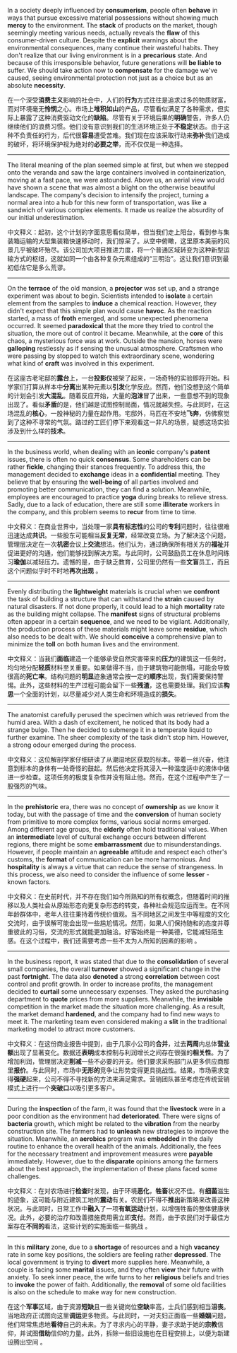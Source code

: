 In a society deeply influenced by **consumerism**, people often **behave** in ways that pursue excessive material possessions without showing much **mercy** to the environment. The **stack** of products on the market, though seemingly meeting various needs, actually reveals the **flaw** of this consumer-driven culture. Despite the **explicit** warnings about the environmental consequences, many continue their wasteful habits. They don't realize that our living environment is in a **precarious** state. And because of this irresponsible behavior, future generations will **be liable to** suffer. We should take action now to **compensate** for the damage we've caused, seeing environmental protection not just as a choice but as an absolute **necessity**. 

在一个深受**消费主义**影响的社会中，人们的**行为**方式往往是追求过多的物质财富，而对环境毫无**怜悯**之心。市场上**堆积如山**的产品，尽管看似满足了各种需求，但实际上暴露了这种消费驱动文化的**缺陷**。尽管有关于环境后果的**明确**警告，许多人仍继续他们的浪费习惯。他们没有意识到我们的生活环境正处于**不稳定**状态。由于这种不负责任的行为，后代很**容易**遭受苦难。我们现在应该采取行动来**弥补**我们造成的破坏，将环境保护视为绝对的**必要之举**，而不仅仅是一种选择。 

___

The literal meaning of the plan seemed simple at first, but when we stepped onto the veranda and saw the large containers involved in containerization, moving at a fast pace, we were astounded. Above us, an aerial view would have shown a scene that was almost a blight on the otherwise beautiful landscape. The company's decision to intensify the project, turning a normal area into a hub for this new form of transportation, was like a sandwich of various complex elements. It made us realize the absurdity of our initial underestimation. 

中文释义：起初，这个计划的字面意思看似简单，但当我们走上阳台，看到参与集装箱运输的大型集装箱快速移动时，我们惊呆了。从空中俯瞰，这里原本美丽的风景几乎被破坏殆尽。该公司加大项目推进力度，将一个普通区域转变为这种新型运输方式的枢纽，这就如同一个由各种复杂元素组成的“三明治”。这让我们意识到最初低估它是多么荒谬。  

___

On the **terrace** of the old mansion, a **projector** was set up, and a strange experiment was about to begin. Scientists intended to **isolate** a certain element from the samples to **induce** a chemical reaction. However, they didn't expect that this simple plan would cause **havoc**. As the reaction started, a mass of **froth** emerged, and some unexpected phenomena occurred. It seemed **paradoxical** that the more they tried to control the situation, the more out of control it became. Meanwhile, at the **core** of this chaos, a mysterious force was at work. Outside the mansion, horses were **galloping** restlessly as if sensing the unusual atmosphere. Craftsmen who were passing by stopped to watch this extraordinary scene, wondering what kind of **craft** was involved in this experiment. 

在这座古老宅邸的**露台**上，一台**投影仪**被架了起来，一场奇特的实验即将开始。科学家们打算从样本中**分离**出某种元素以**引发**化学反应。然而，他们没想到这个简单的计划会引发**大混乱**。随着反应开始，大量的**泡沫**冒了出来，一些意想不到的现象出现了。看似**矛盾**的是，他们越是试图控制局面，情况就越失控。与此同时，在这场混乱的**核心**，一股神秘的力量在起作用。宅邸外，马匹在不安地**飞奔**，仿佛察觉到了这种不寻常的气氛。路过的工匠们停下来观看这一非凡的场景，疑惑这场实验涉及到什么样的**技术**。 

___

In the business world, when dealing with an **iconic** company's **patent** issues, there is often no quick **consensus**. Some shareholders can be rather **fickle**, changing their stances frequently. To address this, the management decided to **exchange** ideas in a **confidential** meeting. They believe that by ensuring the **well-being** of all parties involved and promoting better communication, they can find a solution. Meanwhile, employees are encouraged to practice **yoga** during breaks to relieve stress. Sadly, due to a lack of education, there are still some **illiterate** workers in the company, and this problem seems to **recur** from time to time. 

中文释义：在商业世界中，当处理一家**具有标志性**的公司的**专利**问题时，往往很难迅速达成**共识**。一些股东可能相当**反复无常**，经常改变立场。为了解决这个问题，管理层决定在一次**机密**会议上**交流**想法。他们认为，通过确保所有相关方的**福祉**并促进更好的沟通，他们能够找到解决方案。与此同时，公司鼓励员工在休息时间练习**瑜伽**以减轻压力。遗憾的是，由于缺乏教育，公司里仍然有一些**文盲**员工，而且这个问题似乎时不时地**再次出现** 。  

___

Evenly distributing the **lightweight** materials is crucial when we **confront** the task of building a structure that can withstand the **strain** caused by natural disasters. If not done properly, it could lead to a high **mortality** rate as the building might collapse. The **manifest** signs of structural problems often appear in a certain **sequence**, and we need to be vigilant. Additionally, the production process of these materials might leave some **residue**, which also needs to be dealt with. We should **conceive** a comprehensive plan to minimize the **toll** on both human lives and the environment. 

中文释义：当我们**面临**建造一个能够承受自然灾害带来的**压力**的建筑这一任务时，均匀地分配**轻质**材料至关重要。如果做得不当，由于建筑物可能倒塌，可能会导致很高的**死亡率**。结构问题的**明显**迹象通常会按一定的**顺序**出现，我们需要保持警惕。此外，这些材料的生产过程可能会留下一些**残渣**，这也需要处理。我们应该**构思**一个全面的计划，以尽量减少对人类生命和环境造成的**损失**。 

___

The anatomist carefully perused the specimen which was retrieved from the humid area. With a dash of excitement, he noticed that its body had a strange bulge. Then he decided to submerge it in a temperate liquid to further examine. The sheer complexity of the task didn't stop him. However, a strong odour emerged during the process. 

中文释义：这位解剖学家仔细研读了从潮湿地区获取的标本。带着一丝兴奋，他注意到标本的身体有一处奇怪的鼓起。然后他决定将其浸入一种温度适中的液体中做进一步检查。这项任务的极度复杂性并没有阻止他。然而，在这个过程中产生了一股强烈的气味。 

___

In the **prehistoric** era, there was no concept of **ownership** as we know it today, but with the passage of time and the **conversion** of human society from primitive to more complex forms, various social norms emerged. Among different age groups, the **elderly** often hold traditional values. When an **intermediate** level of cultural exchange occurs between different regions, there might be some **embarrassment** due to misunderstandings. However, if people maintain an **agreeable** attitude and respect each other's customs, the **format** of communication can be more harmonious. And **hospitality** is always a virtue that can reduce the sense of strangeness. In this process, we also need to consider the influence of some **lesser** - known factors. 

中文释义：在史前时代，并不存在我们如今所熟知的所有权概念，但随着时间的推移以及人类社会从原始形态向更复杂形态的转变，各种社会规范应运而生。在不同年龄群体中，老年人往往秉持着传统价值观。当不同地区之间发生中等程度的文化交流时，由于误解可能会出现一些尴尬情况。然而，如果人们保持随和的态度并尊重彼此的习俗，交流的形式就能更加融洽。好客始终是一种美德，它能减轻陌生感。在这个过程中，我们还需要考虑一些不太为人所知的因素的影响 。 

___

In the business report, it was stated that due to the **consolidation** of several small companies, the overall **turnover** showed a significant change in the past **fortnight**. The data also **denoted** a strong **correlation** between cost control and profit growth. In order to increase profits, the management decided to **curtail** some unnecessary expenses. They asked the purchasing department to **quote** prices from more suppliers. Meanwhile, the **invisible** competition in the market made the situation more challenging. As a result, the market demand **hardened**, and the company had to find new ways to meet it. The marketing team even considered making a **slit** in the traditional marketing model to attract more customers. 

中文释义：在这份商业报告中提到，由于几家小公司的**合并**，过去**两周**内总体**营业额**出现了显著变化。数据还**表明**成本控制与利润增长之间存在很强的**相关性**。为了增加利润，管理层决定**削减**一些不必要的开支。他们要求采购部门从更多供应商那里**报价**。与此同时，市场中**无形的**竞争让形势变得更具挑战性。结果，市场需求变得**强硬**起来，公司不得不寻找新的方法来满足需求。营销团队甚至考虑在传统营销模式上进行一个**突破口**以吸引更多客户。  

___

During the **inspection** of the farm, it was found that the **livestock** were in a poor condition as the environment had **deteriorated**. There were signs of **bacteria** growth, which might be related to the **vibration** from the nearby construction site. The farmers had to **unleash** new strategies to improve the situation. Meanwhile, an **aerobics** program was **embedded** in the daily routine to enhance the overall health of the animals. Additionally, the fees for the necessary treatment and improvement measures were **payable** immediately. However, due to the **disparate** opinions among the farmers about the best approach, the implementation of these plans faced some challenges. 

中文释义：在对农场进行**检查**时发现，由于环境**恶化**，**牲畜**状况不佳。有**细菌**滋生的迹象，这可能与附近建筑工地的**震动**有关。农民们不得不**推出**新策略来改善这种状况。与此同时，日常工作中**融入**了一项**有氧运动**计划，以增强牲畜的整体健康状况。此外，必要的治疗和改善措施费用需立即**支付**。然而，由于农民们对于最佳方案存在**不同的**看法，这些计划的实施面临一些挑战 。  

___

In this **military** zone, due to a **shortage** of resources and a high **vacancy** rate in some key positions, the soldiers are feeling rather **depressed**. The local government is trying to **divert** more supplies here. Meanwhile, a couple is facing some **marital** issues, and they often **view** their future with anxiety. To seek inner peace, the wife turns to her **religious** beliefs and tries to **invoke** the power of faith. Additionally, the **removal** of some old facilities is also on the schedule to make way for new construction. 

在这个**军事**区域，由于资源**短缺**且一些关键岗位**空缺**率高，士兵们感到相当**沮丧**。当地政府正试图向这里**调运**更多物资。与此同时，一对夫妇正面临一些**婚姻**问题，他们常常焦虑地**看待**自己的未来。为了寻求内心的平静，妻子求助于她的**宗教**信仰，并试图**借助**信仰的力量。此外，拆除一些旧设施也在日程安排上，以便为新建设腾出空间 。  